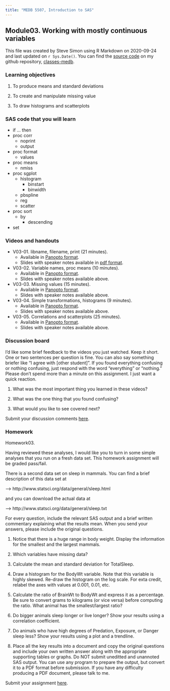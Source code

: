 ```yaml
---
title: "MEDB 5507, Introduction to SAS"
---
```


## Module03. Working with mostly continuous variables

This file was created by Steve Simon using R Markdown on 2020-09-24 and last updated on `r Sys.Date()`. You can find the [source code](https://github.com/classes-medb/classes-medb.github.io/blob/master/5507-overview-03.Rmd) on my github repository, [classes-medb](https://github.com/classes-medb).

### Learning objectives

1. To produce means and standard deviations

2. To create and manipulate missing value

3. To draw histograms and scatterplots

### SAS code that you will learn

+ if ... then
+ proc corr
  + noprint
  + output
+ proc format
  + values
+ proc means
  + nmiss
+ proc sgplot
  + histogram
    + binstart
    + binwidth
  + pbspline
  + reg
  + scatter
+ proc sort
  + by
    + descending
+ set
 

### Videos and handouts

+ V03-01. libname, filename, print (21 minutes). 
  + Available in [Panopto format](https://umkc.hosted.panopto.com/Panopto/Pages/Viewer.aspx?id=97d00c33-5197-4a0f-9f16-aa6f014da077).
  + Slides with speaker notes available in [pdf format](https://umkc.instructure.com/courses/59353/files/2399372).

+ V03-02. Variable names, proc means (10 minutes). 
  + Available in [Panopto format](https://umkc.hosted.panopto.com/Panopto/Pages/Viewer.aspx?id=996a7c89-0e5a-4118-92ce-aa6f015599d0).
  + Slides with speaker notes available above.

+ V03-03. Missing values (15 minutes). 
  + Available in [Panopto format](https://umkc.hosted.panopto.com/Panopto/Pages/Viewer.aspx?id=d5794c7d-3933-488c-bc3c-aa6f015a3d7c).
  + Slides with speaker notes available above.

+ V03-04. Simple transformations, histograms (9 minutes). 
  + Available in [Panopto format](https://umkc.hosted.panopto.com/Panopto/Pages/Viewer.aspx?id=17b9a21d-df54-4705-928d-aa6f016161d4).
  + Slides with speaker notes available above.

+ V03-05. Correlations and scatterplots (25 minutes). 
  + Available in [Panopto format](https://umkc.hosted.panopto.com/Panopto/Pages/Viewer.aspx?id=bd9a8ec9-6cee-4f5a-b83b-aa6f0165b591).
  + Slides with speaker notes available above.

### Discussion board

I'd like some brief feedback to the videos you just watched. Keep it short. One or two sentences per question is fine. You can also say something briefer like "I agree with [other student]". If you found everything confusing or nothing confusing, just respond with the word "everything" or "nothing." Please don't spend more than a minute on this assignment. I just want a quick reaction.

1. What was the most important thing you learned in these videos?

2. What was the one thing that you found confusing?

3. What would you like to see covered next?

Submit your discussion comments [here](https://umkc.instructure.com/courses/59353/discussion_topics/186809).

### Homework

Homework03.

Having reviewed these analyses, I would like
you to turn in some simple analyses that you
run on a fresh data set. This homework
assignment will be graded pass/fail.

There is a second data set on sleep in
mammals. You can find a brief description of
this data set at

--> http://www.statsci.org/data/general/sleep.html

and you can download the actual data at

--> http://www.statsci.org/data/general/sleep.txt

For every question, include the relevant SAS
output and a brief written commentary explaining
what the results mean. When you send your
answers, please include the original questions.

1. Notice that there is a huge range in body
weight. Display the information for the
smallest and the largest mammals.

2. Which variables have missing data?

3. Calculate the mean and standard deviation
for TotalSleep.

4. Draw a histogram for the BodyWt variable.
Note that this variable is highly skewed.
Re-draw the histogram on the log scale.
For exta credit, relabel the axes with values
at 0.001, 0.01, etc.

5. Calculate the ratio of BrainWt to BodyWt
and express it as a percentage. Be sure to
convert grams to kilograms (or vice versa)
before computing the ratio. What animal has
the smallest/largest ratio?

6. Do bigger animals sleep longer or live
longer? Show your results using a correlation
coefficient.

7. Do animals who have high degrees of
Predation, Exposure, or Danger sleep less?
Show your results using a plot and a trendline.

8. Place all the key results into a document
and copy the original questions and include
your own written answer along with the
appropriate supporting tables or graphs.
Do NOT submit uneditted and unannoted
SAS output. You can use any program to
prepare the output, but convert it to a PDF
format before submission. If you have any
difficulty producing a PDF document, please
talk to me.

Submit your assignment [here](https://umkc.instructure.com/courses/59353/assignments/228706).

